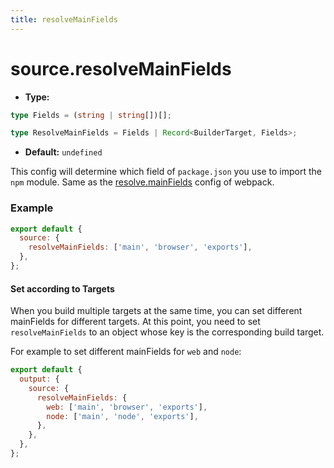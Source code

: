 ```yaml
---
title: resolveMainFields
---
```


# source.resolveMainFields

- **Type:**

```ts
type Fields = (string | string[])[];

type ResolveMainFields = Fields | Record<BuilderTarget, Fields>;
```

- **Default:** `undefined`

This config will determine which field of `package.json` you use to import the `npm` module. Same as the [resolve.mainFields](https://webpack.js.org/configuration/resolve/#resolvemainfields) config of webpack.

### Example

```js
export default {
  source: {
    resolveMainFields: ['main', 'browser', 'exports'],
  },
};
```

#### Set according to Targets

When you build multiple targets at the same time, you can set different mainFields for different targets. At this point, you need to set `resolveMainFields` to an object whose key is the corresponding build target.

For example to set different mainFields for `web` and `node`:

```js
export default {
  output: {
    source: {
      resolveMainFields: {
        web: ['main', 'browser', 'exports'],
        node: ['main', 'node', 'exports'],
      },
    },
  },
};
```
